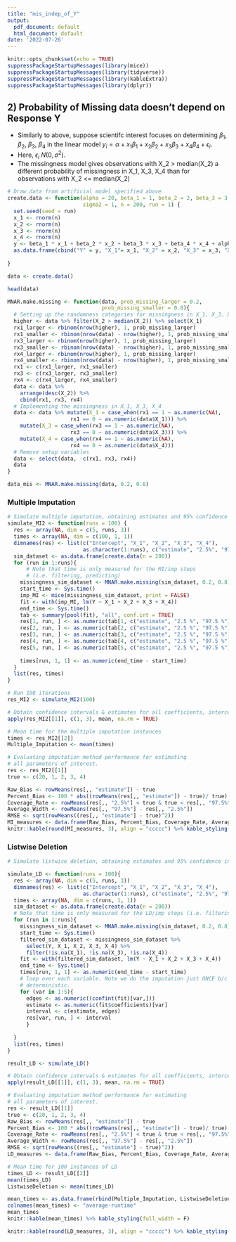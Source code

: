 ```yaml
---
title: "mis_indep_of_Y"
output:
  pdf_document: default
  html_document: default
date: '2022-07-26'
---
```


```r
knitr::opts_chunk$set(echo = TRUE)
suppressPackageStartupMessages(library(mice))
suppressPackageStartupMessages(library(tidyverse))
suppressPackageStartupMessages(library(kableExtra))
suppressPackageStartupMessages(library(dplyr))
```

## 2) Probability of Missing data doesn't depend on Response Y 
  * Similarly to above, suppose scientifc interest focuses on determining $\beta_1$, $\beta_2$, $\beta_3$, $\beta_4$ in the linear model $y_i = \alpha + x_1\beta_1 + x_2\beta_2 + x_3\beta_3 + x_4\beta_4 + \epsilon_i$. 
  * Here, $\epsilon_i ~ N(0, \sigma^2)$.
  * The missingness model gives observations with X_2 > median(X_2) a different probability of missingness in X_1, X_3, X_4 than for observations with X_2 <= median(X_2) 

```r
# Draw data from artificial model specified above
create.data <- function(alpha = 20, beta_1 = 1, beta_2 = 2, beta_3 = 3, beta_4 = 4, 
                        sigma2 = 1, n = 200, run = 1) {
  set.seed(seed = run)
  x_1 <- rnorm(n)
  x_2 <- rnorm(n)
  x_3 <- rnorm(n)
  x_4 <- rnorm(n)
  y <- beta_1 * x_1 + beta_2 * x_2 + beta_3 * x_3 + beta_4 * x_4 + alpha + rnorm(n, sd = sqrt(sigma2))
  as.data.frame(cbind("Y" = y, "X_1"= x_1, "X_2" = x_2, "X_3" = x_3, "X_4" = x_4))
  
}
```

```r
data <- create.data()

head(data)
```

```r

MNAR.make.missing <- function(data, prob_missing_larger = 0.2, 
                              prob_missing_smaller = 0.8){
  # Setting up the randomness categories for missingness in X_1, X_3, X_4 
  higher <- data %>% filter(X_2 > median(X_2)) %>% select(X_1) 
  rx1_larger <- rbinom(nrow(higher), 1, prob_missing_larger)
  rx1_smaller <- rbinom(nrow(data) - nrow(higher), 1, prob_missing_smaller)
  rx3_larger <- rbinom(nrow(higher), 1, prob_missing_larger)
  rx3_smaller <- rbinom(nrow(data) - nrow(higher), 1, prob_missing_smaller)
  rx4_larger <- rbinom(nrow(higher), 1, prob_missing_larger)
  rx4_smaller <- rbinom(nrow(data) - nrow(higher), 1, prob_missing_smaller)
  rx1 <- c(rx1_larger, rx1_smaller)
  rx3 <- c(rx3_larger, rx3_smaller)
  rx4 <- c(rx4_larger, rx4_smaller)
  data <- data %>% 
    arrange(desc(X_2)) %>%
    cbind(rx1, rx3, rx4)
  # Implementing the missingness in X_1, X_3, X_4
  data <- data %>% mutate(X_1 = case_when(rx1 == 1 ~ as.numeric(NA), 
                    rx1 == 0 ~ as.numeric(data$X_1))) %>%
    mutate(X_3 = case_when(rx3 == 1 ~ as.numeric(NA), 
                    rx3 == 0 ~ as.numeric(data$X_3))) %>% 
    mutate(X_4 = case_when(rx4 == 1 ~ as.numeric(NA), 
                    rx4 == 0 ~ as.numeric(data$X_4)))
  # Remove setup variables
  data <- select(data, -c(rx1, rx3, rx4)) 
  data
}


```

```r

data_mis <- MNAR.make.missing(data, 0.2, 0.8)


```
### Multiple Imputation

```r
# Simulate multiple imputation, obtaining estimates and 95% confidence interval.
simulate_MI2 <- function(runs = 100) {
  res <- array(NA, dim = c(5, runs, 3))
  times <- array(NA, dim = c(100, 1, 1))
  dimnames(res) <- list(c("Intercept", "X_1", "X_2", "X_3", "X_4"),
                        as.character(1:runs), c("estimate", "2.5%", "97.5%"))
  sim_dataset <- as.data.frame(create.data(n = 200))
  for (run in 1:runs){
      # Note that time is only measured for the MI/imp steps 
      # (i.e. filtering, predicting)
    missingness_sim_dataset <- MNAR.make.missing(sim_dataset, 0.2, 0.8)
    start_time <- Sys.time()
    imp_MI <- mice(missingness_sim_dataset, print = FALSE)
    fit <- with(imp_MI, lm(Y ~ X_1 + X_2 + X_3 + X_4))
    end_time <- Sys.time()
    tab <- summary(pool(fit), "all", conf.int = TRUE)  
    res[1, run, ] <- as.numeric(tab[1, c("estimate", "2.5 %", "97.5 %")])  
    res[2, run, ] <- as.numeric(tab[2, c("estimate", "2.5 %", "97.5 %")])
    res[3, run, ] <- as.numeric(tab[3, c("estimate", "2.5 %", "97.5 %")])
    res[4, run, ] <- as.numeric(tab[4, c("estimate", "2.5 %", "97.5 %")])
    res[5, run, ] <- as.numeric(tab[5, c("estimate", "2.5 %", "97.5 %")])
    
    times[run, 1, 1] <- as.numeric(end_time - start_time)
  }
  list(res, times)
}

```

```r
# Run 100 iterations 
res_MI2 <- simulate_MI2(100)

```

```r
# Obtain confidence intervals & estimates for all coefficients, intercept.
apply(res_MI2[[1]], c(1, 3), mean, na.rm = TRUE)

```

```r
# Mean time for the multiple imputation instances
times <- res_MI2[[2]]
Multiple_Imputation <- mean(times)
```



```r
# Evaluating imputation method performance for estimating
# all parameters of interest.
res <- res_MI2[[1]]
true <- c(20, 1, 2, 3, 4)

Raw_Bias <- rowMeans(res[,, "estimate"]) - true
Percent_Bias <- 100 * abs((rowMeans(res[,, "estimate"]) - true)/ true)
Coverage_Rate <- rowMeans(res[,, "2.5%"] < true & true < res[,, "97.5%"])
Average_Width <- rowMeans(res[,, "97.5%"] - res[,, "2.5%"])
RMSE <- sqrt(rowMeans((res[,, "estimate"] - true)^2))
MI_measures <- data.frame(Raw_Bias, Percent_Bias, Coverage_Rate, Average_Width, RMSE)
knitr::kable(round(MI_measures, 3), align = "ccccc") %>% kable_styling()
```

###  Listwise Deletion

```r
# Simulate listwise deletion, obtaining estimates and 95% confidence interval.

simulate_LD <- function(runs = 100){
  res <- array(NA, dim = c(5, runs, 3))
  dimnames(res) <- list(c("Intercept", "X_1", "X_2", "X_3", "X_4"),
                        as.character(1:runs), c("estimate", "2.5%", "97.5%"))
  times <- array(NA, dim = c(runs, 1, 1))
  sim_dataset <- as.data.frame(create.data(n = 200))
  # Note that time is only measured for the LD/imp steps (i.e. filtering, predicting)
  for (run in 1:runs){
    missingness_sim_dataset <- MNAR.make.missing(sim_dataset, 0.2, 0.8)
    start_time <- Sys.time()
    filtered_sim_dataset <- missingness_sim_dataset %>% 
      select(Y, X_1, X_2, X_3, X_4) %>%
      filter(!is.na(X_1), !is.na(X_3), !is.na(X_4))
    fit <- with(filtered_sim_dataset, lm(Y ~ X_1 + X_2 + X_3 + X_4))
    end_time <- Sys.time()
    times[run, 1, 1] <- as.numeric(end_time - start_time)
    # loop over each variable. Note we do the imputation just ONCE b/c LD is 
    # deterministic.
    for (var in 1:5){
      edges <- as.numeric((confint(fit)[var,]))
      estimate <- as.numeric(fit$coefficients)[var]
      interval <- c(estimate, edges)
      res[var, run, ] <- interval
      }
  
  }
  list(res, times)
}

```

```r
result_LD <- simulate_LD()

```

```r
# Obtain confidence intervals & estimates for all coefficients, intercept.
apply(result_LD[[1]], c(1, 3), mean, na.rm = TRUE)

```

```r
# Evaluating imputation method performance for estimating
# all parameters of interest.
res <- result_LD[[1]]
true <- c(20, 1, 2, 3, 4)
Raw_Bias <- rowMeans(res[,, "estimate"]) - true
Percent_Bias <- 100 * abs((rowMeans(res[,, "estimate"]) - true)/ true)
Coverage_Rate <- rowMeans(res[,, "2.5%"] < true & true < res[,, "97.5%"])
Average_Width <- rowMeans(res[,, "97.5%"] - res[,, "2.5%"])
RMSE <- sqrt(rowMeans((res[,, "estimate"] - true)^2))
LD_measures <- data.frame(Raw_Bias, Percent_Bias, Coverage_Rate, Average_Width, RMSE)
```

```r
# Mean time for 100 instances of LD
times_LD <- result_LD[[2]]
mean(times_LD)
ListwiseDeletion <- mean(times_LD)
```

```r
mean_times <- as.data.frame(rbind(Multiple_Imputation, ListwiseDeletion), col.names = "average_runtime")
colnames(mean_times) <- "average-runtime"
mean_times
knitr::kable(mean_times) %>% kable_styling(full_width = F)
```


```r
knitr::kable(round(LD_measures, 3), align = "ccccc") %>% kable_styling()
```

